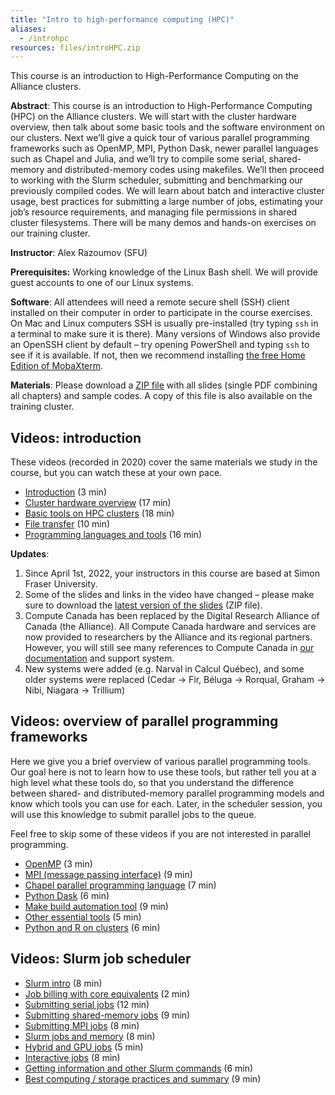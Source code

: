 ```yaml
---
title: "Intro to high-performance computing (HPC)"
aliases:
  - /introhpc
resources: files/introHPC.zip
---
```


<!-- {{<cor>}}January 30<sup>th</sup> (Part 1), February 6<sup>th</sup> (Part 2) and February 13<sup>th</sup> (Part 3){{</cor>}}\ -->
<!-- {{<cgr>}}All days 10:00am - noon Pacific Time{{</cgr>}} -->

<!-- --- -->

This course is an introduction to High-Performance Computing on the Alliance clusters.

**Abstract**: This course is an introduction to High-Performance Computing (HPC) on the Alliance clusters. We
will start with the cluster hardware overview, then talk about some basic tools and the software environment
on our clusters. Next we'll give a quick tour of various parallel programming frameworks such as OpenMP, MPI,
Python Dask, newer parallel languages such as Chapel and Julia, and we'll try to compile some serial,
shared-memory and distributed-memory codes using makefiles. We'll then proceed to working with the Slurm
scheduler, submitting and benchmarking our previously compiled codes. We will learn about batch and
interactive cluster usage, best practices for submitting a large number of jobs, estimating your job's
resource requirements, and managing file permissions in shared cluster filesystems. There will be many demos
and hands-on exercises on our training cluster.

**Instructor**: Alex Razoumov (SFU)

**Prerequisites:** Working knowledge of the Linux Bash shell. We will provide guest accounts to one of our
Linux systems.

**Software**: All attendees will need a remote secure shell (SSH) client installed on their computer in order
to participate in the course exercises. On Mac and Linux computers SSH is usually pre-installed (try typing
`ssh` in a terminal to make sure it is there). Many versions of Windows also provide an OpenSSH client by
default -- try opening PowerShell and typing `ssh` to see if it is available. If not, then we recommend
installing [the free Home Edition of MobaXterm](https://mobaxterm.mobatek.net/download.html).

**Materials**: Please download a [ZIP file](https://nextcloud.computecanada.ca/index.php/s/DyG3CrCHRLeqPML/download) with all slides
   (single PDF combining all chapters) and sample codes. A copy of this file is also available on the training
   cluster.

<!-- tried briefly https://folio.vastcloud.org/files/introHPC.zip -->





<!-- {{<cor>}}Part 1{{</cor>}} \ -->
<!-- Click on a triangle to expand a question: -->

<!-- {{< question num="1: cluster filesystems" >}} -->
<!-- Let's log in to the training cluster. Try to access `/home`, `/scratch`, `/project` on the training cluster. Note that -->
<!-- these only emulate the real production filesystems and have no speed benefits on the training cluster. -->
<!-- {{< /question >}} -->

<!-- {{< question num="2: edit a remote file" >}} -->
<!-- Edit a remote file in `nano` or `vi` or `emacs`. Use `cat` or `more` to view its content in the terminal. -->
<!-- {{< /question >}} -->

<!-- {{< question num="3: gcc compiler" >}} -->
<!-- Load the default GNU compiler with `module` command. Which version is it? Try to understand what the module does: run -->
<!-- `module show` on it, `echo $PATH`, `which gcc`. -->
<!-- {{< /question >}} -->

<!-- {{< question num="4: Intel compiler" >}} -->
<!-- Load the default Intel compiler. Which version is it? Does it work on the training cluster? -->
<!-- {{< /question >}} -->

<!-- {{< question num="5: third compiler?" >}} -->
<!-- Can you spot the third compiler family when you do `module avail`? -->
<!-- {{< /question >}} -->

<!-- {{< question num="6: scipy-stack" >}} -->
<!-- What other modules does `scipy-stack/2022a` load? -->
<!-- {{< /question >}} -->

<!-- {{< question num="7: python3" >}} -->
<!-- How many versions of python3 do we have? What about python2? -->
<!-- {{< /question >}} -->

<!-- {{< question num="8: research software" >}} -->
<!-- Think of a software package that you use. Check if it is installed on the cluster, and share your findings. -->
<!-- {{< /question >}} -->

<!-- {{< question num="9: file transfer" >}} -->
<!-- Transfer a file to/from the cluster (we did this already in bash class) using either command line or GUI. Type "done" -->
<!-- into the chat when done. -->
<!-- {{< /question >}} -->

<!-- {{< question num="10: why HPC?" >}} -->
<!-- Can you explain (1-2 sentences) how HPC can help us solve problems? Why a desktop/workstation not sufficient? Maybe, you -->
<!-- can give an example from your field? -->
<!-- {{< /question >}} -->

<!-- {{< question num="11: tmux" >}} -->
<!-- Try left+right or upper+lower split panes in `tmux`. Edit a file in one and run bash commands in the -->
<!-- other. Try disconnecting temporarily and then reconnecting to the same session. -->
<!-- {{< /question >}} -->

<!-- {{< question num="12: compiling" >}} -->
<!-- In `introHPC/codes`, compile `{pi,sharedPi,distributedPi}.c` files. Try running a short serial code on the login node -->
<!-- (not longer than a few seconds: modify the number of terms in the summation). -->
<!-- {{< /question >}} -->

<!-- {{< question num="13a: make" >}} -->
<!-- Write a makefile to replace these compilations commands with `make {serial,openmp,mpi}`. -->
<!-- {{< /question >}} -->

<!-- {{< question num="13b: make (cont.)" >}} -->
<!-- Add target `all`. -->

<!-- Add target `clean`. Try implementing `clean` for *all* executable files in the current directory, no matter what they -->
<!-- are called. -->
<!-- {{< /question >}} -->

<!-- {{< question num="14: Julia" >}} -->
<!-- Julia parallelism was not mentioned in the videos. Let's quickly talk about it (slide 29). -->
<!-- {{< /question >}} -->

<!-- {{< question num="14b: parallelization" >}} -->
<!-- Suggest a computational problem to parallelize. Which of the parallel tools mentioned in the videos would you use, and -->
<!-- why? -->

<!-- If you are not sure about the right tool, suggest a problem, and we can brainstorm the approach together. -->
<!-- {{< /question >}} -->


<!-- {{< question num="15: Python and R" >}} -->
<!-- If you use Python or R in your work, try running a Python or R script in the terminal. -->

<!-- If this script depends on packages, try installing them in your own directory with `virtualenv`. Probably, only a few of -->
<!-- you should do this on the training cluster at the same time. -->
<!-- {{< /question >}} -->

<!-- {{< question num="16: other" >}} -->
<!-- Any remaining questions? Type your question into the chat, ask via audio (unmute), or raise your hand in Zoom. -->
<!-- {{< /question >}} -->







<!-- {{< solution >}} -->
<!-- ```sh -->
<!-- function countfiles() { -->
<!--     if [ $# -eq 0 ]; then -->
<!--         echo "No arguments given. Usage: countfiles dir1 dir2 ..." -->
<!--         return 1 -->
<!--     fi -->
<!--     for dir in $@; do -->
<!--         echo in $dir we found $(find $dir -type f | wc -l) files -->
<!--     done -->
<!-- } -->
<!-- ``` -->
<!-- {{< /solution >}} -->







<!-- {{<cor>}}Part 2{{</cor>}} \ -->
<!-- Click on a triangle to expand a question: -->

<!-- {{< question num="17: serial job" >}} -->
<!-- Submit a serial job that runs `hostname` command. -->

<!-- Try playing with `sq`, `squeue`, `scancel` commands. -->
<!-- {{< /question >}} -->

<!-- {{< question num="18: serial job (cont.)" >}} -->
<!-- Submit a serial job based on `pi.c`. -->

<!-- Try `sstat` on a currently running job. Try `seff` and `sacct` on a completed job. -->
<!-- {{< /question >}} -->

<!-- {{< question num="19: optimization timing" >}} -->
<!-- Using a serial job, time optimized (`-O2`) vs. unoptimized code. Type your findings into the chat. -->
<!-- {{< /question >}} -->

<!-- {{< question num="20: Python vs. C timing" >}} -->
<!-- Using a serial job, time `pi.c` vs. `pi.py` for the same number of terms (cannot be too large or too small -- why?). -->

<!-- Python pros -- can you speed up `pi.py`? -->
<!-- {{< /question >}} -->

<!-- {{< question num="21: array job" >}} -->
<!-- Submit an array job for different values of `n` (number of terms) with `pi.c`. How can you have different executable for -->
<!-- each job inside the array? -->
<!-- {{< /question >}} -->

<!-- {{< question num="22: OpenMP job" >}} -->
<!-- Submit a shared-memory job based on `sharedPi.c`. Did you get any speedup? Type your answer into the chat. -->
<!-- {{< /question >}} -->

<!-- {{< question num="23: MPI job" >}} -->
<!-- Submit an MPI job based on `distributedPi.c`. -->

<!-- Try scaling 1 → 2 → 4 → 8 cores. Did you get any speedup? Type your answer into the chat. -->
<!-- {{< /question >}} -->

<!-- {{< question num="24: serial interactive job" >}} -->
<!-- Test the serial code inside an interactive job. Please quit the job when done, as we have very few compute cores on the -->
<!-- training cluster. -->

<!-- Note: we have seen the training cluster become unstable when using too many interactive resources. Strictly speaking, -->
<!-- this should not happen, however there is a small chance it might. We do have a backup. -->
<!-- {{< /question >}} -->

<!-- {{< question num="25: shared-memory interactive job" >}} -->
<!-- Test the shared-memory code inside an interactive job. Please quit when done, as we have very few compute cores on the training cluster. -->
<!-- {{< /question >}} -->

<!-- {{< question num="26: MPI interactive job" >}} -->
<!-- Test the MPI code inside an interactive job. Please quit when done, as we have very few compute cores on the training cluster. -->
<!-- {{< /question >}} -->

<!-- {{< question num="27: debugging and optimization" >}} -->
<!-- Let's talk about debugging, profiling and code optimization. -->
<!-- {{< /question >}} -->

<!-- {{< question num="28: permissions and file sharing" >}} -->
<!-- Let's talk about file permissions and file sharing. -->

<!-- Share a file in your `~/projects` directory (make it readable) with all other users in `def-sponsor00` group. -->
<!-- {{< /question >}} -->

<!-- {{< question num="29: other" >}} -->
<!-- Are there questions on any of the topics that we covered today? You can type your question into the chat, ask via audio -->
<!-- (unmute), or raise your hand in Zoom. -->
<!-- {{< /question >}} -->

















## Videos: introduction

These videos (recorded in 2020) cover the same materials we study in the course, but you can watch these at
your own pace.

- [Introduction](https://www.youtube.com/watch?v=dVMNSp98yRA) (3 min)
- [Cluster hardware overview](https://www.youtube.com/watch?v=pLy3m9Nq4rM) (17 min)
- [Basic tools on HPC clusters](https://www.youtube.com/watch?v=9StaWaE4KRw) (18 min)
- [File transfer](https://www.youtube.com/watch?v=SjANgOLA4lc) (10 min)
- [Programming languages and tools](https://www.youtube.com/watch?v=dhV0Jg8VLoU) (16 min)

**Updates**:

1. Since April 1st, 2022, your instructors in this course are based at Simon Fraser University.
1. Some of the slides and links in the video have changed -- please make sure to download
   the [latest version of the slides](http://bit.ly/introhpc2) (ZIP file).
1. Compute Canada has been replaced by the Digital Research Alliance of Canada (the Alliance). All Compute
  Canada hardware and services are now provided to researchers by the Alliance and its regional
  partners. However, you will still see many references to Compute Canada in
  [our documentation](https://docs.alliancecan.ca) and support system.
1. New systems were added (e.g. Narval in Calcul Québec), and some older systems were replaced (Cedar → Fir,
   Béluga → Rorqual, Graham → Nibi, Niagara → Trillium)

## Videos: overview of parallel programming frameworks

Here we give you a brief overview of various parallel programming tools. Our goal here is not to learn how to
use these tools, but rather tell you at a high level what these tools do, so that you understand the
difference between shared- and distributed-memory parallel programming models and know which tools you can use
for each. Later, in the scheduler session, you will use this knowledge to submit parallel jobs to the queue.

Feel free to skip some of these videos if you are not interested in parallel programming.

- [OpenMP](https://www.youtube.com/watch?v=hrN8hYYI-GA) (3 min)
- [MPI (message passing interface)](https://www.youtube.com/watch?v=0jTuecDVPYI) (9 min)
- [Chapel parallel programming language](https://www.youtube.com/watch?v=ptR9Wa-Saek) (7 min)
- [Python Dask](https://www.youtube.com/watch?v=-kYclNmUuX0) (6 min)
- [Make build automation tool](https://www.youtube.com/watch?v=m_60GzGJn6E) (9 min)
- [Other essential tools](https://www.youtube.com/watch?v=Ncwmx80zlGE) (5 min)
- [Python and R on clusters](https://www.youtube.com/watch?v=hqdvNMAaegI) (6 min)

## Videos: Slurm job scheduler

- [Slurm intro](https://www.youtube.com/watch?v=Qd39UkdajwQ) (8 min)
- [Job billing with core equivalents](https://www.youtube.com/watch?v=GjI8Fmzo20A) (2 min)
- [Submitting serial jobs](https://www.youtube.com/watch?v=sv5lUnoBV30) (12 min)
- [Submitting shared-memory jobs](https://www.youtube.com/watch?v=rIxTP8d8PaM) (9 min)
- [Submitting MPI jobs](https://www.youtube.com/watch?v=7RWpRtCCPz8) (8 min)
- [Slurm jobs and memory](https://www.youtube.com/watch?v=zaYUIjsuKoU) (8 min)
- [Hybrid and GPU jobs](https://www.youtube.com/watch?v=-1g2WM9kG88) (5 min)
- [Interactive jobs](https://www.youtube.com/watch?v=Ye7IrSxaN2k) (8 min)
- [Getting information and other Slurm commands](https://www.youtube.com/watch?v=I_U5u9F-_no) (6 min)
- [Best computing / storage practices and summary](https://www.youtube.com/watch?v=G4dcMri-gDM) (9 min)


<!-- An interactive job will give you a bash shell on one the nodes that was allocated to your job. There you -->
<!-- can start a test run, debug your code, start a VNC/ParaView/VisIt/etc server and connect to it from a -->
<!-- client on your computer, etc. Note that interactive jobs typically have a short maximum runtime, usually -->
<!-- 3 hours. -->

<!-- One of the main takeaways from this course is to learn how to transition between `sbatch` and `salloc` -->
<!-- commands. You may debug your workflow with `salloc`, transition to production jobs with `sbatch`, and -->
<!-- then find that you need to use `salloc` again to debug problems and to analyze your large datasets. -->
